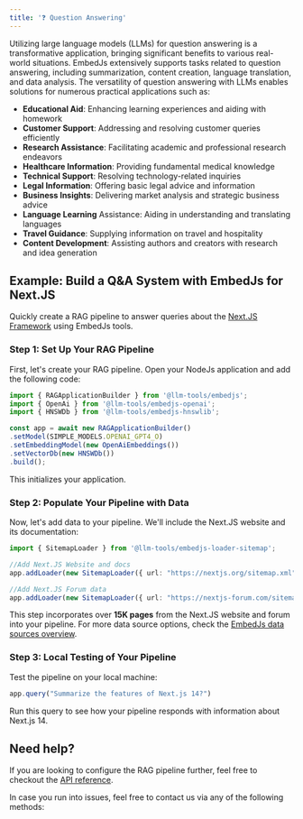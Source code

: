 ```yaml
---
title: '❓ Question Answering'
---
```


Utilizing large language models (LLMs) for question answering is a transformative application, bringing significant benefits to various real-world situations. EmbedJs extensively supports tasks related to question answering, including summarization, content creation, language translation, and data analysis. The versatility of question answering with LLMs enables solutions for numerous practical applications such as:

- **Educational Aid**: Enhancing learning experiences and aiding with homework
- **Customer Support**: Addressing and resolving customer queries efficiently
- **Research Assistance**: Facilitating academic and professional research endeavors
- **Healthcare Information**: Providing fundamental medical knowledge
- **Technical Support**: Resolving technology-related inquiries
- **Legal Information**: Offering basic legal advice and information
- **Business Insights**: Delivering market analysis and strategic business advice
- **Language Learning** Assistance: Aiding in understanding and translating languages
- **Travel Guidance**: Supplying information on travel and hospitality
- **Content Development**: Assisting authors and creators with research and idea generation

## Example: Build a Q&A System with EmbedJs for Next.JS

Quickly create a RAG pipeline to answer queries about the [Next.JS Framework](https://nextjs.org/) using EmbedJs tools.

### Step 1: Set Up Your RAG Pipeline

First, let's create your RAG pipeline. Open your NodeJs application and add the following code:

```ts Create pipeline
import { RAGApplicationBuilder } from '@llm-tools/embedjs';
import { OpenAi } from '@llm-tools/embedjs-openai';
import { HNSWDb } from '@llm-tools/embedjs-hnswlib';

const app = await new RAGApplicationBuilder()
.setModel(SIMPLE_MODELS.OPENAI_GPT4_O)
.setEmbeddingModel(new OpenAiEmbeddings())
.setVectorDb(new HNSWDb())
.build();
```

This initializes your application.

### Step 2: Populate Your Pipeline with Data

Now, let's add data to your pipeline. We'll include the Next.JS website and its documentation:

```ts Ingest data sources
import { SitemapLoader } from '@llm-tools/embedjs-loader-sitemap';

//Add Next.JS Website and docs
app.addLoader(new SitemapLoader({ url: "https://nextjs.org/sitemap.xml" }))

//Add Next.JS Forum data
app.addLoader(new SitemapLoader({ url: "https://nextjs-forum.com/sitemap.xml" }))
```

This step incorporates over **15K pages** from the Next.JS website and forum into your pipeline. For more data source options, check the [EmbedJs data sources overview](/components/data-sources/overview).

### Step 3: Local Testing of Your Pipeline

Test the pipeline on your local machine:

```ts Query App
app.query("Summarize the features of Next.js 14?")
```

Run this query to see how your pipeline responds with information about Next.js 14.

## Need help?

If you are looking to configure the RAG pipeline further, feel free to checkout the [API reference](/api-reference/pipeline/query).

In case you run into issues, feel free to contact us via any of the following methods:

<Snippet file="get-help.mdx" />

